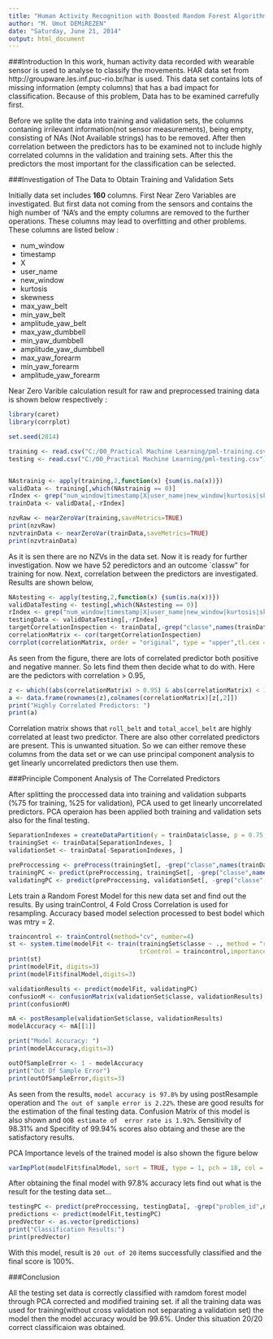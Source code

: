 ---
title: "Human Activity Recognition with Boosted Random Forest Algorithm"
author: "M. Umut DEMiREZEN"
date: "Saturday, June 21, 2014"
output: html_document
---

###Introduction
In this work, human activity data recorded with wearable sensor is used to analyse to classify the movements. HAR data set from  http://groupware.les.inf.puc-rio.br/har is used. This data set contains lots of missing information (empty columns) that has a bad impact for classification. Because of this problem, Data has to be examined carrefully first.

Before we splite the data into training and validation sets, the columns contaning irrilevant information(not sensor measurements), being empty,  consisting of NAs (Not Available strings) has to be removed. After then correlation between the predictors has to be examined not to include highly correlated columns in the validation and training sets. 
After this the predictors the most important for the classification can be selected.

###Investigation of The Data to Obtain Training and Validation Sets

Initially data set includes **160** columns. First Near Zero Variables are investigated. But first data not coming from the sensors and contains the high number of 'NA's and the empty columns are removed to the further operations. These columns may lead to overfitting and other problems. These columns are listed below :

* num_window
* timestamp
* X
* user_name
* new_window
* kurtosis
* skewness
* max_yaw_belt
* min_yaw_belt
* amplitude_yaw_belt
* max_yaw_dumbbell
* min_yaw_dumbbell
* amplitude_yaw_dumbbell
* max_yaw_forearm
* min_yaw_forearm
* amplitude_yaw_forearm

Near Zero Varible calculation result for raw and preprocessed training data is shown below respectively :


```{r dataInvestigation, cache=TRUE}

library(caret)
library(corrplot)

set.seed(2014)

training <- read.csv("C:/00_Practical Machine Learning/pml-training.csv")
testing <- read.csv("C:/00_Practical Machine Learning/pml-testing.csv")


NAstrainig <- apply(training,2,function(x) {sum(is.na(x))}) 
validData <- training[,which(NAstrainig == 0)]
rIndex <- grep("num_window|timestamp|X|user_name|new_window|kurtosis|skewness|max_yaw_belt|min_yaw_belt|amplitude_yaw_belt|max_yaw_dumbbell|min_yaw_dumbbell|amplitude_yaw_dumbbell|max_yaw_forearm|min_yaw_forearm|amplitude_yaw_forearm",names(validData))
trainData <- validData[,-rIndex]

nzvRaw <- nearZeroVar(training,saveMetrics=TRUE)
print(nzvRaw)
nzvtrainData <- nearZeroVar(trainData,saveMetrics=TRUE)
print(nzvtrainData)
```

As it is sen there are no NZVs in the data set. Now it is ready for further investigation. Now we have 52 peredictors and an outcome `classw" for training for now. Next, correlation between the predictors are investigated. Results are shown below,


```{r plots, cache=TRUE}
NAstesting <- apply(testing,2,function(x) {sum(is.na(x))}) 
validDataTesting <- testing[,which(NAstesting == 0)]
rIndex <- grep("num_window|timestamp|X|user_name|new_window|kurtosis|skewness|max_yaw_belt|min_yaw_belt|amplitude_yaw_belt|max_yaw_dumbbell|min_yaw_dumbbell|amplitude_yaw_dumbbell|max_yaw_forearm|min_yaw_forearm|amplitude_yaw_forearm",names(validDataTesting))
testingData <- validDataTesting[,-rIndex]
targetCorrelationInspection <- trainData[,-grep("classe",names(trainData))]
correlationMatrix <- cor(targetCorrelationInspection)
corrplot(correlationMatrix, order = "original", type = "upper",tl.cex = 0.7, method = "pie")
```

As seen from the figure, there are lots of correlated predictor both positive and negative manner. So lets find them then decide what to do with. Here are the pedictors with correlation > 0.95,

```{r corelationops, cache=TRUE}
z <- which((abs(correlationMatrix) > 0.95) & abs(correlationMatrix) < 1, arr.ind=T)
a <- data.frame(rownames(z),colnames(correlationMatrix)[z[,2]])
print("Highly Correlated Predictors: ")
print(a)
```

Correlation matrix shows that `roll_belt` and `total_accel_belt` are highly correlated at least two predictor. There are also other correlated predictors are present. This is unwanted situation. So we can either remove these columns from the data set or we can use principal component analysis to get linearly uncorrelated predictors then use them.

###Principle Component Analysis of The Correlated Predictors

After splitting the proccessed data into training and validation subparts (%75 for training, %25 for validation), PCA used to get linearly uncorrelated predictors. PCA operaion has been applied both training and validation sets also for the final testing.

```{r pcas, cache=TRUE, echo=FALSE}
SeparationIndexes = createDataPartition(y = trainData$classe, p = 0.75, list = FALSE)
trainingSet <- trainData[SeparationIndexes, ]
validationSet <- trainData[-SeparationIndexes, ]

preProccessing <- preProcess(trainingSet[, -grep("classe",names(trainData))], method = "pca", thresh = 0.99)
trainingPC <- predict(preProccessing, trainingSet[, -grep("classe",names(trainData))])
validatingPC <- predict(preProccessing, validationSet[, -grep("classe",names(trainData))])
```

Lets train a Random Forest Model for this new data set and find out the results. By using trainControl, 4 Fold Cross Correlation is used for resampling. Accuracy based model selection processed to best bodel which was mtry = 2. 

```{r results, cache=TRUE}
traincontrol <- trainControl(method="cv", number=4)
st <- system.time(modelFit <- train(trainingSet$classe ~ ., method = "rf", data = trainingPC,
                                    trControl = traincontrol,importance = TRUE))
print(st)
print(modelFit, digits=3)
print(modelFit$finalModel,digits=3)

validationResults <- predict(modelFit, validatingPC)
confusionM <- confusionMatrix(validationSet$classe, validationResults)
print(confusionM)

mA <- postResample(validationSet$classe, validationResults)
modelAccuracy <- mA[[1]]

print("Model Accuracy: ")
print(modelAccuracy,digits=3)

outOfSampleError <- 1 - modelAccuracy
print("Out Of Sample Error")
print(outOfSampleError,digits=3)
```
As seen from the results, `model accuracy is 97.8%` by using postResample operation and `The out of sample error is 2.22%`. these are good results for the estimation of the final testing data. Confusion Matrix of this model is also shown and `OOB estimate of  error rate is 1.92%`. Sensitivity of 98.31% and Specifity of 99.94% scores also obtaing and these are the satisfactory results.

PCA Importance levels of the trained model is also shown the figure below
```{r plotimportance, cache=TRUE}

varImpPlot(modelFit$finalModel, sort = TRUE, type = 1, pch = 18, col = 4, main = "Principal Component Importance Levels")
```

After  obtaining the final model with 97.8% accuracy lets find out what is the result for the testing data set...

```{r testing, cache=TRUE}
testingPC <- predict(preProccessing, testingData[, -grep("problem_id",names(testingData))])
predictions <- predict(modelFit,testingPC)
predVector <- as.vector(predictions)
print("Classification Results:")
print(predVector)
```

With this model, result is `20 out of 20` items successfully classified and the final score is 100%.

###Conclusion

All the testing set data is correctly classified with ramdom forest model through PCA corrected and modified training set. if all the training data was used for training(without cross validation not separating a validation set) the model then the model accuracy would be 99.6%. Under this situation 20/20 correct classificaion was obtained.


